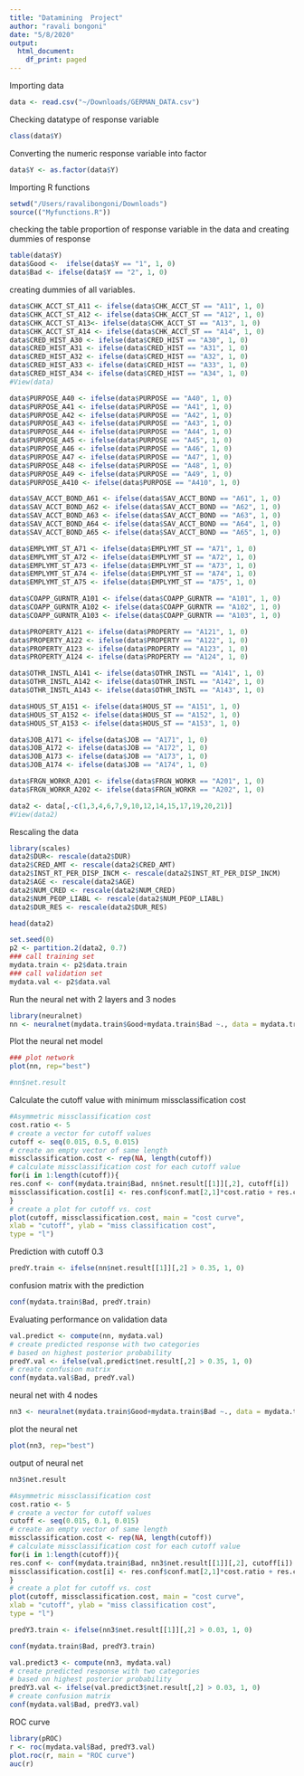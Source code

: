 ```yaml
---
title: "Datamining  Project"
author: "ravali bongoni"
date: "5/8/2020"
output:
  html_document:
    df_print: paged
---
```

Importing data
```r
data <- read.csv("~/Downloads/GERMAN_DATA.csv")
```

Checking datatype of response variable

```r
class(data$Y)
```

Converting the numeric response variable into factor 
```r
data$Y <- as.factor(data$Y)
```

Importing R functions
```r
setwd("/Users/ravalibongoni/Downloads")
source(("Myfunctions.R"))
```

checking the table proportion of response variable in the data and creating dummies of response
```r
table(data$Y)
data$Good <-  ifelse(data$Y == "1", 1, 0)
data$Bad <- ifelse(data$Y == "2", 1, 0)
```

creating dummies of all variables.
```r
data$CHK_ACCT_ST_A11 <- ifelse(data$CHK_ACCT_ST == "A11", 1, 0)
data$CHK_ACCT_ST_A12 <- ifelse(data$CHK_ACCT_ST == "A12", 1, 0)
data$CHK_ACCT_ST_A13<- ifelse(data$CHK_ACCT_ST == "A13", 1, 0)
data$CHK_ACCT_ST_A14 <- ifelse(data$CHK_ACCT_ST == "A14", 1, 0)
data$CRED_HIST_A30 <- ifelse(data$CRED_HIST == "A30", 1, 0)
data$CRED_HIST_A31 <- ifelse(data$CRED_HIST == "A31", 1, 0)
data$CRED_HIST_A32 <- ifelse(data$CRED_HIST == "A32", 1, 0)
data$CRED_HIST_A33 <- ifelse(data$CRED_HIST == "A33", 1, 0)
data$CRED_HIST_A34 <- ifelse(data$CRED_HIST == "A34", 1, 0)
#View(data)
```


```r
data$PURPOSE_A40 <- ifelse(data$PURPOSE == "A40", 1, 0)
data$PURPOSE_A41 <- ifelse(data$PURPOSE == "A41", 1, 0)
data$PURPOSE_A42 <- ifelse(data$PURPOSE == "A42", 1, 0)
data$PURPOSE_A43 <- ifelse(data$PURPOSE == "A43", 1, 0)
data$PURPOSE_A44 <- ifelse(data$PURPOSE == "A44", 1, 0)
data$PURPOSE_A45 <- ifelse(data$PURPOSE == "A45", 1, 0)
data$PURPOSE_A46 <- ifelse(data$PURPOSE == "A46", 1, 0)
data$PURPOSE_A47 <- ifelse(data$PURPOSE == "A47", 1, 0)
data$PURPOSE_A48 <- ifelse(data$PURPOSE == "A48", 1, 0)
data$PURPOSE_A49 <- ifelse(data$PURPOSE == "A49", 1, 0)
data$PURPOSE_A410 <- ifelse(data$PURPOSE == "A410", 1, 0)
```

```r
data$SAV_ACCT_BOND_A61 <- ifelse(data$SAV_ACCT_BOND == "A61", 1, 0)
data$SAV_ACCT_BOND_A62 <- ifelse(data$SAV_ACCT_BOND == "A62", 1, 0)
data$SAV_ACCT_BOND_A63 <- ifelse(data$SAV_ACCT_BOND == "A63", 1, 0)
data$SAV_ACCT_BOND_A64 <- ifelse(data$SAV_ACCT_BOND == "A64", 1, 0)
data$SAV_ACCT_BOND_A65 <- ifelse(data$SAV_ACCT_BOND == "A65", 1, 0)
```

```r
data$EMPLYMT_ST_A71 <- ifelse(data$EMPLYMT_ST == "A71", 1, 0)
data$EMPLYMT_ST_A72 <- ifelse(data$EMPLYMT_ST == "A72", 1, 0)
data$EMPLYMT_ST_A73 <- ifelse(data$EMPLYMT_ST == "A73", 1, 0)
data$EMPLYMT_ST_A74 <- ifelse(data$EMPLYMT_ST == "A74", 1, 0)
data$EMPLYMT_ST_A75 <- ifelse(data$EMPLYMT_ST == "A75", 1, 0)
```

```r
data$COAPP_GURNTR_A101 <- ifelse(data$COAPP_GURNTR == "A101", 1, 0)
data$COAPP_GURNTR_A102 <- ifelse(data$COAPP_GURNTR == "A102", 1, 0)
data$COAPP_GURNTR_A103 <- ifelse(data$COAPP_GURNTR == "A103", 1, 0)
```

```r
data$PROPERTY_A121 <- ifelse(data$PROPERTY == "A121", 1, 0)
data$PROPERTY_A122 <- ifelse(data$PROPERTY == "A122", 1, 0)
data$PROPERTY_A123 <- ifelse(data$PROPERTY == "A123", 1, 0)
data$PROPERTY_A124 <- ifelse(data$PROPERTY == "A124", 1, 0)
```

```r
data$OTHR_INSTL_A141 <- ifelse(data$OTHR_INSTL == "A141", 1, 0)
data$OTHR_INSTL_A142 <- ifelse(data$OTHR_INSTL == "A142", 1, 0)
data$OTHR_INSTL_A143 <- ifelse(data$OTHR_INSTL == "A143", 1, 0)
```

```r
data$HOUS_ST_A151 <- ifelse(data$HOUS_ST == "A151", 1, 0)
data$HOUS_ST_A152 <- ifelse(data$HOUS_ST == "A152", 1, 0)
data$HOUS_ST_A153 <- ifelse(data$HOUS_ST == "A153", 1, 0)
```

```r
data$JOB_A171 <- ifelse(data$JOB == "A171", 1, 0)
data$JOB_A172 <- ifelse(data$JOB == "A172", 1, 0)
data$JOB_A173 <- ifelse(data$JOB == "A173", 1, 0)
data$JOB_A174 <- ifelse(data$JOB == "A174", 1, 0)
```

```r
data$FRGN_WORKR_A201 <- ifelse(data$FRGN_WORKR == "A201", 1, 0)
data$FRGN_WORKR_A202 <- ifelse(data$FRGN_WORKR == "A202", 1, 0)
```

```r
data2 <- data[,-c(1,3,4,6,7,9,10,12,14,15,17,19,20,21)]
#View(data2)
```

Rescaling the data
```r
library(scales)
data2$DUR<- rescale(data2$DUR)
data2$CRED_AMT <- rescale(data2$CRED_AMT)
data2$INST_RT_PER_DISP_INCM <- rescale(data2$INST_RT_PER_DISP_INCM)
data2$AGE <- rescale(data2$AGE)
data2$NUM_CRED <- rescale(data2$NUM_CRED)
data2$NUM_PEOP_LIABL <- rescale(data2$NUM_PEOP_LIABL)
data2$DUR_RES <- rescale(data2$DUR_RES)
```


```r
head(data2)
```



```r
set.seed(0)
p2 <- partition.2(data2, 0.7)
### call training set
mydata.train <- p2$data.train
### call validation set
mydata.val <- p2$data.val
```

Run the neural net with 2 layers and 3 nodes
```r
library(neuralnet)
nn <- neuralnet(mydata.train$Good+mydata.train$Bad ~., data = mydata.train, hidden = c(2,2))
```

Plot the neural net model
```r
### plot network
plot(nn, rep="best")
```

```r
#nn$net.result
```

Calculate the cutoff value with minimum missclassification cost
```r
#Asymmetric missclassification cost
cost.ratio <- 5
# create a vector for cutoff values
cutoff <- seq(0.015, 0.5, 0.015)
# create an empty vector of same length
missclassification.cost <- rep(NA, length(cutoff))
# calculate missclassification cost for each cutoff value
for(i in 1:length(cutoff)){
res.conf <- conf(mydata.train$Bad, nn$net.result[[1]][,2], cutoff[i])
missclassification.cost[i] <- res.conf$conf.mat[2,1]*cost.ratio + res.conf$conf.mat[1,2]
}
# create a plot for cutoff vs. cost
plot(cutoff, missclassification.cost, main = "cost curve",
xlab = "cutoff", ylab = "miss classification cost",
type = "l")
```

Prediction with cutoff 0.3
```r
predY.train <- ifelse(nn$net.result[[1]][,2] > 0.35, 1, 0)
```

confusion matrix with the prediction 
```r
conf(mydata.train$Bad, predY.train)
```

Evaluating performance on validation data
```r
val.predict <- compute(nn, mydata.val)
# create predicted response with two categories
# based on highest posterior probability
predY.val <- ifelse(val.predict$net.result[,2] > 0.35, 1, 0)
# create confusion matrix
conf(mydata.val$Bad, predY.val)
```

neural net with 4 nodes
```r
nn3 <- neuralnet(mydata.train$Good+mydata.train$Bad ~., data = mydata.train, hidden = 4)
```

plot the neural net
```r
plot(nn3, rep="best")
```

output of neural net
```r
nn3$net.result
```



```r

#Asymmetric missclassification cost
cost.ratio <- 5
# create a vector for cutoff values
cutoff <- seq(0.015, 0.1, 0.015)
# create an empty vector of same length
missclassification.cost <- rep(NA, length(cutoff))
# calculate missclassification cost for each cutoff value
for(i in 1:length(cutoff)){
res.conf <- conf(mydata.train$Bad, nn3$net.result[[1]][,2], cutoff[i])
missclassification.cost[i] <- res.conf$conf.mat[2,1]*cost.ratio + res.conf$conf.mat[1,2]
}
# create a plot for cutoff vs. cost
plot(cutoff, missclassification.cost, main = "cost curve",
xlab = "cutoff", ylab = "miss classification cost",
type = "l")
```

```r
predY3.train <- ifelse(nn3$net.result[[1]][,2] > 0.03, 1, 0)
```

```r
conf(mydata.train$Bad, predY3.train)
```




```r
val.predict3 <- compute(nn3, mydata.val)
# create predicted response with two categories
# based on highest posterior probability
predY3.val <- ifelse(val.predict3$net.result[,2] > 0.03, 1, 0)
# create confusion matrix
conf(mydata.val$Bad, predY3.val)
```

ROC curve
```r
library(pROC)
r <- roc(mydata.val$Bad, predY3.val)
plot.roc(r, main = "ROC curve")
auc(r)
```
















